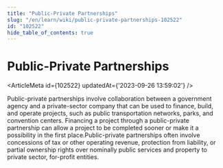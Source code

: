 ```yaml
---
title: "Public-Private Partnerships"
slug: "/en/learn/wiki/public-private-partnerships-102522"
id: "102522"
hide_table_of_contents: true
---
```



# Public-Private Partnerships

<ArticleMeta id={102522} updatedAt={'2023-09-26 13:59:02'} />
<div className='border-solid border-b border-t-0 my-4 border-[var(--ifm-color-gray-300)]' />

Public-private partnerships involve collaboration between a government agency and a private-sector company that can be used to finance, build, and operate projects, such as public transportation networks, parks, and convention centers. Financing a project through a public-private partnership can allow a project to be completed sooner or make it a possibility in the first place.Public-private partnerships often involve concessions of tax or other operating revenue, protection from liability, or partial ownership rights over nominally public services and property to private sector, for-profit entities.

